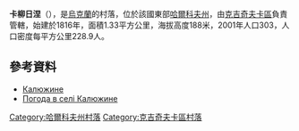{{coord|49|17|34|N|35|58|59|E|scale:100000_region:UA|display=title}}

'''卡柳日涅'''（{{lang-uk|Калюжине}}），是[[烏克蘭|烏克蘭]]的村落，位於該國東部[[哈爾科夫州|哈爾科夫州]]，由[[克吉奇夫卡區|克吉奇夫卡區]]負責管轄，始建於1816年，面積1.33平方公里，海拔高度188米，2001年人口303，人口密度每平方公里228.9人。

==參考資料==
* [http://w1.c1.rada.gov.ua/pls/z7502/A005?rdat1=09.01.2009&rf7571=33346 Калюжине]{{dead link|date=2017年11月 |bot=InternetArchiveBot |fix-attempted=yes }}
* [http://weather.in.ua/ua/har'kovskaja/9900 Погода в селі Калюжине]{{Wayback|url=http://weather.in.ua/ua/har'kovskaja/9900 |date=20160323025740 }}

{{DEFAULTSORT:Калюжине}}
[[Category:哈爾科夫州村落|Category:哈爾科夫州村落]]
[[Category:克吉奇夫卡區村落|Category:克吉奇夫卡區村落]]


{{Kharkiv-geo-stub}}